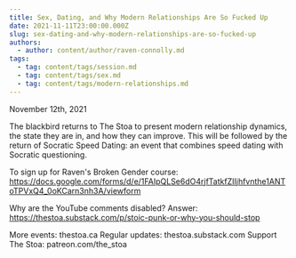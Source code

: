 ```yaml
---
title: Sex, Dating, and Why Modern Relationships Are So Fucked Up
date: 2021-11-11T23:00:00.000Z
slug: sex-dating-and-why-modern-relationships-are-so-fucked-up
authors:
  - author: content/author/raven-connolly.md
tags:
  - tag: content/tags/session.md
  - tag: content/tags/sex.md
  - tag: content/tags/modern-relationships.md
---
```


November 12th, 2021

The blackbird returns to The Stoa to present modern relationship dynamics, the state they are in, and how they can improve. This will be followed by the return of Socratic Speed Dating: an event that combines speed dating with Socratic questioning.

To sign up for Raven's Broken Gender course: https://docs.google.com/forms/d/e/1FAIpQLSe6dO4rjfTatkfZIIjhfvnthe1ANToTPVxQ4_0oKCarn3nh3A/viewform

Why are the YouTube comments disabled? Answer: https://thestoa.substack.com/p/stoic-punk-or-why-you-should-stop

More events: thestoa.ca
Regular updates: thestoa.substack.com
Support The Stoa: patreon.com/the_stoa
